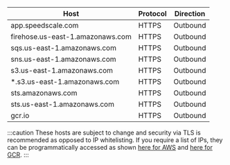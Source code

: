 | Host | Protocol | Direction |
| ---- | -------- | --------- |
| app.speedscale.com | HTTPS | Outbound |
| firehose.us-east-1.amazonaws.com | HTTPS | Outbound |
| sqs.us-east-1.amazonaws.com | HTTPS | Outbound |
| sns.us-east-1.amazonaws.com | HTTPS | Outbound |
| s3.us-east-1.amazonaws.com | HTTPS | Outbound |
| *.s3.us-east-1.amazonaws.com | HTTPS | Outbound |
| sts.amazonaws.com | HTTPS | Outbound |
| sts.us-east-1.amazonaws.com | HTTPS | Outbound |
| gcr.io | HTTPS | Outbound |

:::caution
These hosts are subject to change and security via TLS is recommended as opposed to IP whitelisting. If you
require a list of IPs, they can be programmatically accessed as shown [here for AWS](https://docs.aws.amazon.com/general/latest/gr/aws-ip-ranges.html)
and [here for GCR](https://www.gstatic.com/ipranges/cloud.json).
:::

